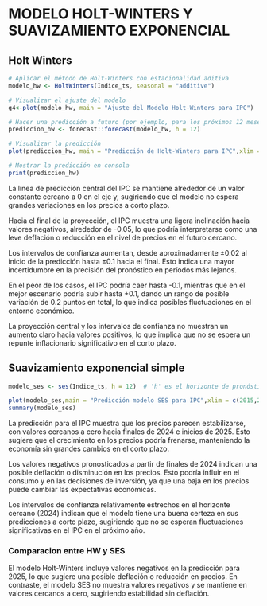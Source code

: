 # **MODELO HOLT-WINTERS Y SUAVIZAMIENTO EXPONENCIAL**

## **Holt Winters**

```r
# Aplicar el método de Holt-Winters con estacionalidad aditiva
modelo_hw <- HoltWinters(Indice_ts, seasonal = "additive")
```

```r
# Visualizar el ajuste del modelo
g4<-plot(modelo_hw, main = "Ajuste del Modelo Holt-Winters para IPC")
```

```r
# Hacer una predicción a futuro (por ejemplo, para los próximos 12 meses)
prediccion_hw <- forecast::forecast(modelo_hw, h = 12)
```

```r
# Visualizar la predicción
plot(prediccion_hw, main = "Predicción de Holt-Winters para IPC",xlim = c(2015,2025))

# Mostrar la predicción en consola
print(prediccion_hw)

```

La línea de predicción central del IPC se mantiene alrededor de un valor constante cercano a 0 en el eje y, sugiriendo que el modelo no espera grandes variaciones en los precios a corto plazo.

Hacia el final de la proyección, el IPC muestra una ligera inclinación hacia valores negativos, alrededor de -0.05, lo que podría interpretarse como una leve deflación o reducción en el nivel de precios en el futuro cercano.

Los intervalos de confianza aumentan, desde aproximadamente ±0.02 al inicio de la predicción hasta ±0.1 hacia el final. Esto indica una mayor incertidumbre en la precisión del pronóstico en períodos más lejanos.

En el peor de los casos, el IPC podría caer hasta -0.1, mientras que en el mejor escenario podría subir hasta +0.1, dando un rango de posible variación de 0.2 puntos en total, lo que indica posibles fluctuaciones en el entorno económico.

La proyección central y los intervalos de confianza no muestran un aumento claro hacia valores positivos, lo que implica que no se espera un repunte inflacionario significativo en el corto plazo.

## **Suavizamiento exponencial simple**

```r
modelo_ses <- ses(Indice_ts, h = 12)  # 'h' es el horizonte de pronóstico (en este caso, 5 períodos)
```

```r
plot(modelo_ses,main = "Predicción modelo SES para IPC",xlim = c(2015,2025))
summary(modelo_ses)
```
La predicción para el IPC muestra que los precios parecen estabilizarse, con valores cercanos a cero hacia finales de 2024 e inicios de 2025. Esto sugiere que el crecimiento en los precios podría frenarse, manteniendo la economía sin grandes cambios en el corto plazo.

Los valores negativos pronosticados a partir de finales de 2024 indican una posible deflación o disminución en los precios. Esto podría influir en el consumo y en las decisiones de inversión, ya que una baja en los precios puede cambiar las expectativas económicas.

Los intervalos de confianza relativamente estrechos en el horizonte cercano (2024) indican que el modelo tiene una buena certeza en sus predicciones a corto plazo, sugiriendo que no se esperan fluctuaciones significativas en el IPC en el próximo año.

### Comparacion entre HW y SES

El modelo Holt-Winters incluye valores negativos en la predicción para 2025, lo que sugiere una posible deflación o reducción en precios. En contraste, el modelo SES no muestra valores negativos y se mantiene en valores cercanos a cero, sugiriendo estabilidad sin deflación.



